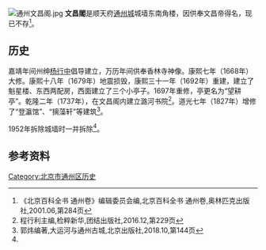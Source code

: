{{coord|39.901551|N|116.670363|E|type:landmark|display=title}}
[[File:通州文昌阁.jpg|thumb]]
'''文昌閣'''是顺天府[[通州_(北京)|通州城]]城墙东南角楼，因供奉文昌帝得名，现已不存<ref name="北京百科全书 通州卷">《北京百科全书 通州卷》编辑委员会编,北京百科全书  通州卷,奥林匹克出版社,2001.06,第284页</ref>。

==历史==

嘉靖年间州绅[[杨行中|杨行中]]倡导建立，万历年间供奉香林寺神像。康熙七年（1668年）大修。康熙十八年（1679年）地震损毁，康熙三十一年（1692年）重建，建立了魁星楼、东西两配房，西面建立了三个小亭子。1697年重修，亭更名为“望耕亭”。乾隆二年（1737年），在文昌阁内建立潞河书院<ref>程行利主编,检粹新华,团结出版社,2016.12,第229页</ref>。道光七年（1827年）增修了“登瀛馆”、“摛藻轩”等建筑<ref>郭炜编著,大运河与通州古城,北京出版社,2018.10,第144页</ref>。

1952年拆除城墙时一并拆除<ref name="北京百科全书 通州卷" />。

{{通州城池圖}}

==参考资料==

<references />

[[Category:北京市通州区历史|Category:北京市通州区历史]]